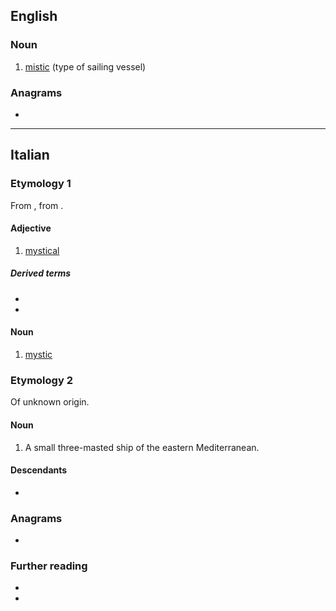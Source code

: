{{also|místico}}
==English==

===Noun===
{{en-noun|s|misticoes}}

# [[mistic]] (type of sailing vessel)

===Anagrams===
* {{anagrams|en|a=ciimost|miotics|somitic}}

----

==Italian==

===Etymology 1===
From {{der|it|la|mysticus}}, from {{der|it|grc|μυστικός}}.

====Adjective====
{{it-adj|mistic|o|a|i|he}}

# [[mystical]]

=====Derived terms=====
* {{l|it|misticamente}}
* {{l|it|misticismo}}

====Noun====
{{it-noun|m|mistici}}

# [[mystic]]

===Etymology 2===
Of unknown origin.

====Noun====
{{it-noun|m|mistichi}}

# {{lb|it|historical}} A small three-masted ship of the eastern Mediterranean.<!--Compare mistic, but Treccani says "a tre alberi...una sola vela quadra ciascuno" which differs from the illustration there.-->

====Descendants====
* {{desc|ota|مستقو|tr=mistiko|bor=1}}

===Anagrams===
* {{l|it|cistomi}}

===Further reading===
* {{R:it:Treccani|sense=1}}
* {{R:it:Treccani|sense=2}}
